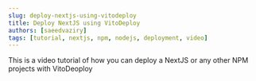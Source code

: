 ```yaml
---
slug: deploy-nextjs-using-vitodeploy
title: Deploy NextJS using VitoDeploy
authors: [saeedvaziry]
tags: [tutorial, nextjs, npm, nodejs, deployment, video]
---
```



This is a video tutorial of how you can deploy a NextJS or any other NPM projects with VitoDeoploy

<HeroVideoDialog
  animationStyle="from-center"
  videoSrc="https://www.youtube.com/embed/pwzLyfMWJ94?si=r5unzEPJArcgUEes"
  thumbnailSrc="/img/deploy-nextjs.png"
  thumbnailAlt="Deploy NextJS with VitoDeploy"
/>
